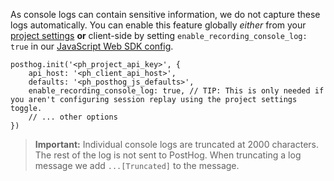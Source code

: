 As console logs can contain sensitive information, we do not capture these logs automatically. You can enable this feature globally _either_ from your [project settings](https://us.posthog.com/settings/project-replay#replay) **or** client-side by setting `enable_recording_console_log: true` in our [JavaScript Web SDK config](/docs/libraries/js/config).

```js-web
posthog.init('<ph_project_api_key>', {
    api_host: '<ph_client_api_host>',
    defaults: '<ph_posthog_js_defaults>',
    enable_recording_console_log: true, // TIP: This is only needed if you aren't configuring session replay using the project settings toggle.
    // ... other options
})
```

> **Important:** Individual console logs are truncated at 2000 characters. The rest of the log is not sent to PostHog. When truncating a log message we add `...[Truncated]` to the message.
